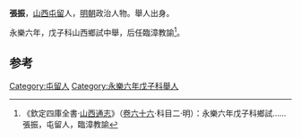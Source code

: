 '''張振'''，[[山西|山西]][[屯留|屯留]]人，[[明朝|明朝]]政治人物。舉人出身。

永樂六年，戊子科山西鄉試中舉，后任臨漳教諭<ref>《欽定四庫全書·[[:s:山西通志|山西通志]]》（[[:s:山西通志/卷66|卷六十六]]·科目二·明）：永樂六年戊子科鄉試……張振，屯留人，臨漳教諭</ref>。

==参考==
{{reflist}}
{{明朝人物小作品}}

[[Category:屯留人|Category:屯留人]]
[[Category:永樂六年戊子科舉人|Category:永樂六年戊子科舉人]]